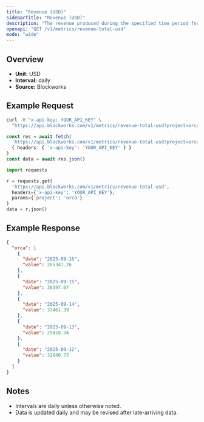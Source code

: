 ```yaml
---
title: "Revenue (USD)"
sidebarTitle: "Revenue (USD)"
description: "The revenue produced during the specified time period for given project."
openapi: "GET /v1/metrics/revenue-total-usd"
mode: "wide"
---
```


## Overview

- **Unit:** USD
- **Interval:** daily
- **Source:** Blockworks

## Example Request

<CodeGroup>

```bash cURL
curl -H "x-api-key: YOUR_API_KEY" \
  "https://api.blockworks.com/v1/metrics/revenue-total-usd?project=orca"
```

```typescript TypeScript
const res = await fetch(
  'https://api.blockworks.com/v1/metrics/revenue-total-usd?project=orca',
  { headers: { 'x-api-key': 'YOUR_API_KEY' } }
)
const data = await res.json()
```

```python Python
import requests

r = requests.get(
  'https://api.blockworks.com/v1/metrics/revenue-total-usd',
  headers={'x-api-key': 'YOUR_API_KEY'},
  params={'project': 'orca'}
)
data = r.json()
```

</CodeGroup>

## Example Response

```json
{
  "orca": [
    {
      "date": "2025-09-16",
      "value": 265347.26
    },
    {
      "date": "2025-09-15",
      "value": 36597.07
    },
    {
      "date": "2025-09-14",
      "value": 33461.39
    },
    {
      "date": "2025-09-13",
      "value": 29418.34
    },
    {
      "date": "2025-09-12",
      "value": 32840.73
    }
  ]
}
```

## Notes
- Intervals are daily unless otherwise noted.
- Data is updated daily and may be revised after late-arriving data.